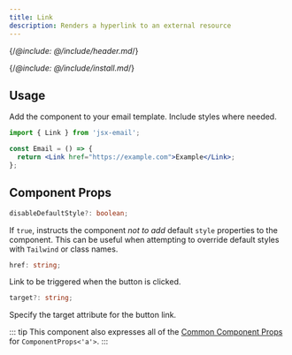 ```yaml
---
title: Link
description: Renders a hyperlink to an external resource
---
```


{/*@include: @/include/header.md*/}

{/*@include: @/include/install.md*/}

## Usage

Add the component to your email template. Include styles where needed.

```jsx
import { Link } from 'jsx-email';

const Email = () => {
  return <Link href="https://example.com">Example</Link>;
};
```

## Component Props

```ts
disableDefaultStyle?: boolean;
```

If `true`, instructs the component _not to add_ default `style` properties to the component. This can be useful when attempting to override default styles with `Tailwind` or class names.

```ts
href: string;
```

Link to be triggered when the button is clicked.

```ts
target?: string;
```

Specify the target attribute for the button link.

::: tip
This component also expresses all of the [Common Component Props](https://react.dev/reference/react-dom/components/common) for `ComponentProps<'a'>`.
:::
